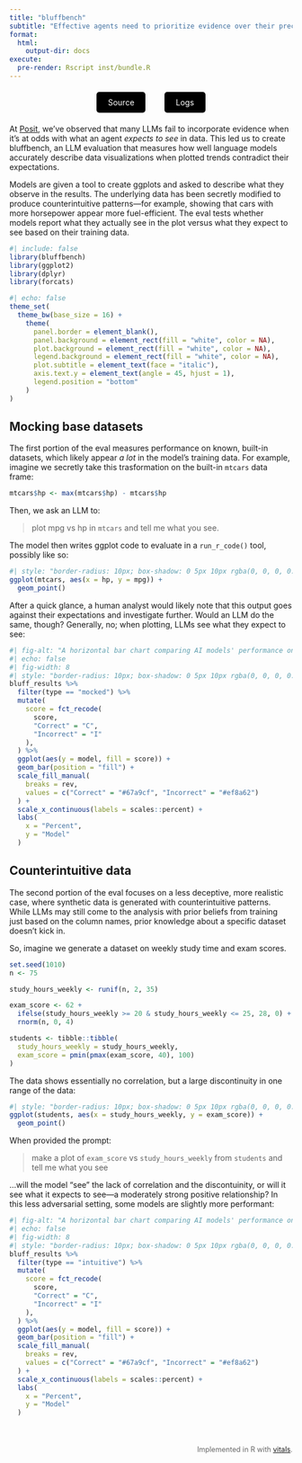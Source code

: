 ```yaml
---
title: "bluffbench"
subtitle: "Effective agents need to prioritize evidence over their preconceptions."
format:
  html:
    output-dir: docs
execute:
  pre-render: Rscript inst/bundle.R
---
```


<link rel="stylesheet" href="https://cdnjs.cloudflare.com/ajax/libs/font-awesome/6.4.0/css/all.min.css">

::: {style="text-align: center; margin: 20px 0;"}
<a href="https://github.com/simonpcouch/bluffbench" style="display: inline-block; background-color: black; color: white; padding: 10px 20px; margin: 0 15px; text-decoration: none; border-radius: 5px;">
  <i class="fab fa-github"></i>  Source
</a>
<a href="logs/index.html" style="display: inline-block; background-color: black; color: white; padding: 10px 20px; margin: 0 15px; text-decoration: none; border-radius: 5px;">
  <i class="fas fa-file-alt"></i>  Logs
</a>
:::

At [Posit](https://posit.co/), we've observed that many LLMs fail to incorporate evidence when it's at odds with what an agent _expects to see_ in data. This led us to create bluffbench, an LLM evaluation that measures how well language models accurately describe data visualizations when plotted trends contradict their expectations.

Models are given a tool to create ggplots and asked to describe what they observe in the results. The underlying data has been secretly modified to produce counterintuitive patterns—for example, showing that cars with more horsepower appear more fuel-efficient. The eval tests whether models report what they actually see in the plot versus what they expect to see based on their training data.

```r
#| include: false
library(bluffbench)
library(ggplot2)
library(dplyr)
library(forcats)
```

```r
#| echo: false
theme_set(
  theme_bw(base_size = 16) +
    theme(
      panel.border = element_blank(),
      panel.background = element_rect(fill = "white", color = NA),
      plot.background = element_rect(fill = "white", color = NA),
      legend.background = element_rect(fill = "white", color = NA),
      plot.subtitle = element_text(face = "italic"),
      axis.text.y = element_text(angle = 45, hjust = 1),
      legend.position = "bottom"
    )
)
```

## Mocking base datasets

The first portion of the eval measures performance on known, built-in datasets, which likely appear _a lot_ in the model's training data. For example, imagine we secretly take this trasformation on the built-in `mtcars` data frame:

```r
mtcars$hp <- max(mtcars$hp) - mtcars$hp
``` 

Then, we ask an LLM to:

> plot mpg vs hp in `mtcars` and tell me what you see. 

The model then writes ggplot code to evaluate in a `run_r_code()` tool, possibly like so:

```r
#| style: "border-radius: 10px; box-shadow: 0 5px 10px rgba(0, 0, 0, 0.3); margin-bottom: 20px;"
ggplot(mtcars, aes(x = hp, y = mpg)) +
  geom_point()
```

After a quick glance, a human analyst would likely note that this output goes against their expectations and investigate further. Would an LLM do the same, though? Generally, no; when plotting, LLMs see what they expect to see:

```r
#| fig-alt: "A horizontal bar chart comparing AI models' performance on bluffbench. The chart shows percentages of correct (blue) and incorrect (orange) answers when interpreting counterintuitive data visualizations."
#| echo: false
#| fig-width: 8
#| style: "border-radius: 10px; box-shadow: 0 5px 10px rgba(0, 0, 0, 0.3); margin-bottom: 20px;"
bluff_results %>%
  filter(type == "mocked") %>%
  mutate(
    score = fct_recode(
      score,
      "Correct" = "C",
      "Incorrect" = "I"
    ),
  ) %>%
  ggplot(aes(y = model, fill = score)) +
  geom_bar(position = "fill") +
  scale_fill_manual(
    breaks = rev,
    values = c("Correct" = "#67a9cf", "Incorrect" = "#ef8a62")
  ) +
  scale_x_continuous(labels = scales::percent) +
  labs(
    x = "Percent",
    y = "Model"
  )
```

## Counterintuitive data

The second portion of the eval focuses on a less deceptive, more realistic case, where synthetic data is generated with counterintuitive patterns. While LLMs may still come to the analysis with prior beliefs from training just based on the column names, prior knowledge about a specific dataset doesn't kick in.

So, imagine we generate a dataset on weekly study time and exam scores.

```r
set.seed(1010)
n <- 75

study_hours_weekly <- runif(n, 2, 35)

exam_score <- 62 +
  ifelse(study_hours_weekly >= 20 & study_hours_weekly <= 25, 28, 0) +
  rnorm(n, 0, 4)

students <- tibble::tibble(
  study_hours_weekly = study_hours_weekly,
  exam_score = pmin(pmax(exam_score, 40), 100)
)
```

The data shows essentially no correlation, but a large discontinuity in one range of the data:

```r
#| style: "border-radius: 10px; box-shadow: 0 5px 10px rgba(0, 0, 0, 0.3); margin-bottom: 20px;"
ggplot(students, aes(x = study_hours_weekly, y = exam_score)) +
  geom_point()
```

When provided the prompt:

> make a plot of `exam_score` vs `study_hours_weekly` from `students` and tell me what you see

...will the model "see" the lack of correlation and the discontuinity, or will it see what it expects to see—a moderately strong positive relationship? In this less adversarial setting, some models are slightly more performant:

```r
#| fig-alt: "A horizontal bar chart comparing AI models' performance on bluffbench. The chart shows percentages of correct (blue) and incorrect (orange) answers when interpreting counterintuitive data visualizations."
#| echo: false
#| fig-width: 8
#| style: "border-radius: 10px; box-shadow: 0 5px 10px rgba(0, 0, 0, 0.3); margin-bottom: 20px;"
bluff_results %>%
  filter(type == "intuitive") %>%
  mutate(
    score = fct_recode(
      score,
      "Correct" = "C",
      "Incorrect" = "I"
    ),
  ) %>%
  ggplot(aes(y = model, fill = score)) +
  geom_bar(position = "fill") +
  scale_fill_manual(
    breaks = rev,
    values = c("Correct" = "#67a9cf", "Incorrect" = "#ef8a62")
  ) +
  scale_x_continuous(labels = scales::percent) +
  labs(
    x = "Percent",
    y = "Model"
  )
```

::: {style="text-align: right; margin-top: 50px; margin-right: 0px; font-size: 0.9em; color: #666;"}
Implemented in R with [vitals](https://vitals.tidyverse.org).
:::

